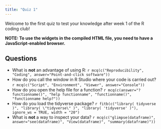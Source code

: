 ```yaml
---
title: "Quiz 1"
---
```


Welcome to the first quiz to test your knowledge after week 1 of the R coding club!

**NOTE: To use the widgets in the compiled HTML file, you need to have a JavaScript-enabled browser.**

## Questions

-   What is **not** an advantage of using R: `r mcq(c("Reproducibility", "Coding", answer="Point-and-click software"))`
-   How do you call the window in R Studio where your code is carried out? `r mcq(c("Script", "Environment", "Viewer", answer="Console"))`
-   How do you open the help file for a function? `r mcq(c(answer="?functionname()", "help functionname", "functionname()", "functionname help?"))`
-   How do you load the tidyverse package? `r fitb(c("library( tidyverse )", "library( \"tidyverse\" )", "library( 'tidyverse' )"), ignore_ws = TRUE, width = "20")`
-   What is **not** a way to inspect your data? `r mcq(c("glimpse(dataframe)", answer="see(dataframe)", "View(dataframe)", "summary(dataframe)"))`
